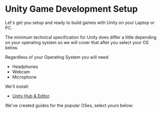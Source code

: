 
# Unity Game Development Setup

Let's get you setup and ready to build games with Unity on your
Laptop or PC.

The minimum technical specification for Unity does differ a little depending on your operating system so we will cover that after you select your OS below.

Regardless of your Operating System you will need:

- Headphones
- Webcam
- Microphone

We'll install:

- [Unity Hub & Editor](https://unity.com/).

We've created guides for the popular OSes, select yours below:

<Cards num="1">
	<Card
		title="macOS & Windows"
		arrow="true"
		href="/game-development/macos-windows"
	/>
	<Card title="Ubuntu Linux" arrow="true" href="/game-development/ubuntu" />
	<Card title="ChromeOS" arrow="true" href="/game-development/chromeos" />
</Cards>
